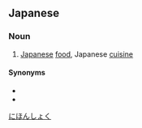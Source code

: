 ==Japanese==
{{ja-kanjitab|に|ほん|しょく|yomi=o}}

===Noun===
{{ja-noun|にほんしょく}}

# [[Japanese]] [[food]], Japanese [[cuisine]]

====Synonyms====
* {{ja-r|日本料理|にほんりょうり}}
* {{ja-r|和食|わしょく}}

[[Category:ja:Foods|にほんしょく]]